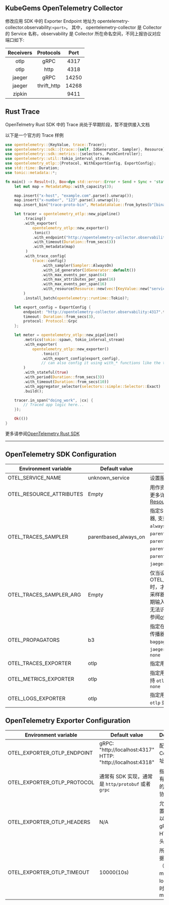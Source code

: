 
<Alert message="在使用前请联系集群管理员开启 KubeGems Observability 相关的组件。" />

## KubeGems OpenTelemetry Collector

修改应用 SDK 中的 Exporter Endpoint 地址为 opentelemetry-collector.observability:`<port>`。 其中， opentelemetry-collector 是 Collector 的 Service 名称，observability 是 Collector 所在命名空间，不同上报协议对应端口如下:

| Receivers |  Protocols  | Port  |
| :-------: | :---------: | :---: |
|   otlp    |    gRPC     | 4317  |
|   otlp    |    http     | 4318  |
|  jaeger   |    gRPC     | 14250 |
|  jaeger   | thrift_http | 14268 |
|  zipkin   |             | 9411  |

## Rust Trace

OpenTelmetry Rust SDK 中的 Trace 尚处于早期阶段，暂不提供接入文档

以下是一个官方的 Trace 样例

```rust
use opentelemetry::{KeyValue, trace::Tracer};
use opentelemetry::sdk::{trace::{self, IdGenerator, Sampler}, Resource};
use opentelemetry::sdk::metrics::{selectors, PushController};
use opentelemetry::util::tokio_interval_stream;
use opentelemetry_otlp::{Protocol, WithExportConfig, ExportConfig};
use std::time::Duration;
use tonic::metadata::*;

fn main() -> Result<(), Box<dyn std::error::Error + Send + Sync + 'static>> {
    let mut map = MetadataMap::with_capacity(3);

    map.insert("x-host", "example.com".parse().unwrap());
    map.insert("x-number", "123".parse().unwrap());
    map.insert_bin("trace-proto-bin", MetadataValue::from_bytes(b"[binary data]"));

    let tracer = opentelemetry_otlp::new_pipeline()
        .tracing()
        .with_exporter(
            opentelemetry_otlp::new_exporter()
            .tonic()
            .with_endpoint("http://opentelemetry-collector.observability:4317")
            .with_timeout(Duration::from_secs(3))
            .with_metadata(map)
         )
        .with_trace_config(
            trace::config()
                .with_sampler(Sampler::AlwaysOn)
                .with_id_generator(IdGenerator::default())
                .with_max_events_per_span(64)
                .with_max_attributes_per_span(16)
                .with_max_events_per_span(16)
                .with_resource(Resource::new(vec![KeyValue::new("service.name", "example")])),
        )
        .install_batch(opentelemetry::runtime::Tokio)?;

    let export_config = ExportConfig {
        endpoint: "http://opentelemetry-collector.observability:4317".to_string(),
        timeout: Duration::from_secs(3),
        protocol: Protocol::Grpc
    };

    let meter = opentelemetry_otlp::new_pipeline()
        .metrics(tokio::spawn, tokio_interval_stream)
        .with_exporter(
            opentelemetry_otlp::new_exporter()
                .tonic()
                .with_export_config(export_config),
                // can also config it using with_* functions like the tracing part above.
        )
        .with_stateful(true)
        .with_period(Duration::from_secs(3))
        .with_timeout(Duration::from_secs(10))
        .with_aggregator_selector(selectors::simple::Selector::Exact)
        .build();

    tracer.in_span("doing_work", |cx| {
        // Traced app logic here...
    });

    Ok(())
}
```

更多请参阅[OpenTelemetry Rust SDK](https://docs.rs/opentelemetry/latest/opentelemetry/)

---
## OpenTelemetry SDK Configuration

| Environment variable | Default value  | Description |
| --- | --- | --- |
| OTEL_SERVICE_NAME | unknown_service |  设置服务名 `service.name` |
| OTEL_RESOURCE_ATTRIBUTES | Empty | 用作资源属性的键值对。有关更多详细信息，请参阅 [Resource SDK](https://opentelemetry.io/docs/reference/specification/resource/sdk/#specifying-resource-information-via-an-environment-variable) |
| OTEL_TRACES_SAMPLER | parentbased_always_on | 指定SDK用于采样跟踪的采样器, 支持 `always_on`、`always_off`、`traceidratio`、`parentbased_always_on`、`parentbased_always_off`、`parentbased_traceidratio`、`parentbased_jaeger_remote`、`jaeger_remote` 或者 `xray` |
| OTEL_TRACES_SAMPLER_ARG | Empty | 仅当设置OTEL_TRACES_SAMPLER时，才会使用指定的值。每个采样器类型都定义了自己的预期输入（如果有的话）。无效或无法识别的输入记录为错误, 请参阅[otel_traces_sampler_arg](https://opentelemetry.io/docs/concepts/sdk-configuration/general-sdk-configuration/#otel_traces_sampler_arg)|
| OTEL_PROPAGATORS | b3 | 指定在逗号分隔列表中使用的传播器, 支持 `tracecontext`、`baggage`、`b3`、`b3multi`、`jaeger`、`xray`、`ottrace` 或者 `none` |
| OTEL_TRACES_EXPORTER | otlp | 指定用于trace的exporter |
| OTEL_METRICS_EXPORTER | otlp | 指定用于metrics的exporter,支持 `otlp`、`prometheus` 或者 `none` |
| OTEL_LOGS_EXPORTER | otlp | 指定用于log的exporter,支持 `otlp` 或者 `none` |

## OpenTelemetry Exporter Configuration

| Environment variable | Default value  | Description | 
| --- | --- | --- | 
| OTEL_EXPORTER_OTLP_ENDPOINT | gRPC: "http://localhost:4317" </br> HTTP: "http://localhost:4318"| 配置 OTEL Collector 地址 |
| OTEL_EXPORTER_OTLP_PROTOCOL | 通常有 SDK 实现，通常是 `http/protobuf` 或者 `grpc`| 指定用于所有遥测数据的OTLP传输协议 |
| OTEL_EXPORTER_OTLP_HEADERS | N/A | 允许您将配置为键值对以添加到的gRPC或HTTP请求头中 |
| OTEL_EXPORTER_OTLP_TIMEOUT | 10000(10s) | 所有上报数据（traces、metrics、logs）的超时值，单位ms |